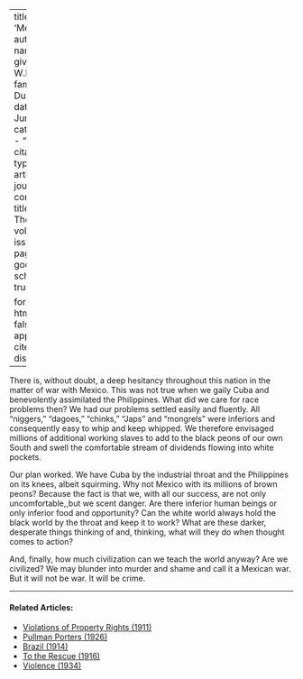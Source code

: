 
---
title: 'Mexico'
author:
  - name:
      given: W.E.B.
      family: Du Bois
date: Jun. 1914
categories: 
  - ""
citation: 
  type: article-journal
  container-title: The Crisis
  volume: 8
  issue: 2
  page: 79
google-scholar: true

format:
  html:
    toc: false
    appendix-cite-as: display
---



There is, without doubt, a deep hesitancy throughout this nation in the
matter of war with Mexico. This was not true when we gaily Cuba and
benevolently assimilated the Philippines. What did we care for race problems then? We had our problems settled easily and
fluently. All "niggers," "dagoes," "chinks," "Japs" and "mongrels" were
inferiors and consequently easy to whip and keep whipped. We therefore
envisaged millions of additional working slaves to add to the black
peons of our own South and swell the comfortable stream of dividends
flowing into white pockets.

Our plan worked. We have Cuba by the industrial throat and the
Philippines on its knees, albeit squirming. Why not Mexico with its
millions of brown peons? Because the fact is that we, with all our
success, are not only uncomfortable,,but we scent danger. Are there
inferior human beings or only inferior food and opportunity? Can the
white world always hold the black world by the throat and keep it to
work? What are these darker, desperate things thinking of and, thinking,
what will they do when thought comes to action?

And, finally, how much civilization can we teach the world anyway? Are
we civilized? We may blunder into murder and shame and call it a Mexican
war. But it will not be war. It will be crime.

<!-- Similar articles start here -->
<div  class="clear-wrap"></div>
<hr>
#### Related Articles:

* [Violations of Property Rights (1911)](/Volumes/02/01/violations.html)
* [Pullman Porters (1926)](/Volumes/31/03/pullman_porters.html)
* [Brazil (1914)](/Volumes/07/06/brazil.html)
* [To the Rescue (1916)](/Volumes/12/01/rescue.html)
* [Violence (1934)](/Volumes/41/05/violence.html)

<!-- Similar articles end here -->